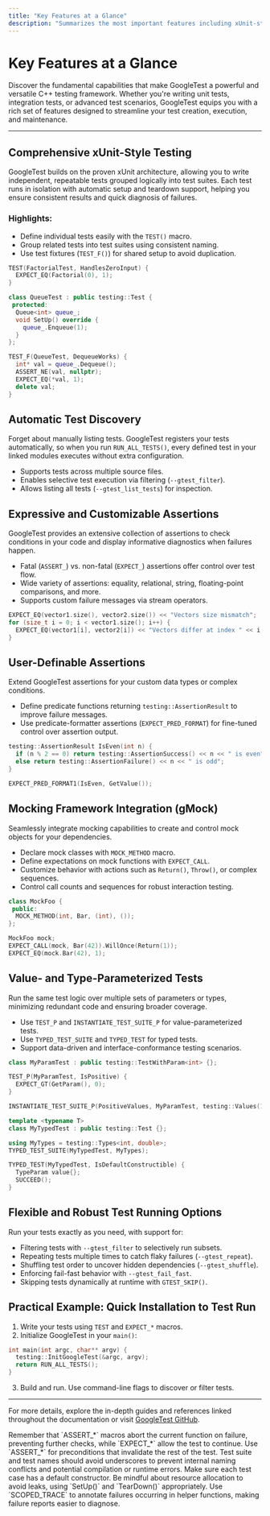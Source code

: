 ```yaml
---
title: "Key Features at a Glance"
description: "Summarizes the most important features including xUnit-style testing, test discovery, expressive assertions, user-definable assertions, mocking, value- and type-parameterized tests, and robust test running options."
---
```


# Key Features at a Glance

Discover the fundamental capabilities that make GoogleTest a powerful and versatile C++ testing framework. Whether you're writing unit tests, integration tests, or advanced test scenarios, GoogleTest equips you with a rich set of features designed to streamline your test creation, execution, and maintenance.

---

## Comprehensive xUnit-Style Testing

GoogleTest builds on the proven xUnit architecture, allowing you to write independent, repeatable tests grouped logically into test suites. Each test runs in isolation with automatic setup and teardown support, helping you ensure consistent results and quick diagnosis of failures.

### Highlights:
- Define individual tests easily with the `TEST()` macro.
- Group related tests into test suites using consistent naming.
- Use test fixtures (`TEST_F()`) for shared setup to avoid duplication.

```cpp
TEST(FactorialTest, HandlesZeroInput) {
  EXPECT_EQ(Factorial(0), 1);
}

class QueueTest : public testing::Test {
 protected:
  Queue<int> queue_;
  void SetUp() override {
    queue_.Enqueue(1);
  }
};

TEST_F(QueueTest, DequeueWorks) {
  int* val = queue_.Dequeue();
  ASSERT_NE(val, nullptr);
  EXPECT_EQ(*val, 1);
  delete val;
}
```

## Automatic Test Discovery

Forget about manually listing tests. GoogleTest registers your tests automatically, so when you run `RUN_ALL_TESTS()`, every defined test in your linked modules executes without extra configuration.

- Supports tests across multiple source files.
- Enables selective test execution via filtering (`--gtest_filter`).
- Allows listing all tests (`--gtest_list_tests`) for inspection.

## Expressive and Customizable Assertions

GoogleTest provides an extensive collection of assertions to check conditions in your code and display informative diagnostics when failures happen.

- Fatal (`ASSERT_`) vs. non-fatal (`EXPECT_`) assertions offer control over test flow.
- Wide variety of assertions: equality, relational, string, floating-point comparisons, and more.
- Supports custom failure messages via stream operators.

```cpp
EXPECT_EQ(vector1.size(), vector2.size()) << "Vectors size mismatch";
for (size_t i = 0; i < vector1.size(); i++) {
  EXPECT_EQ(vector1[i], vector2[i]) << "Vectors differ at index " << i;
}
```

## User-Definable Assertions

Extend GoogleTest assertions for your custom data types or complex conditions.

- Define predicate functions returning `testing::AssertionResult` to improve failure messages.
- Use predicate-formatter assertions (`EXPECT_PRED_FORMAT`) for fine-tuned control over assertion output.

```cpp
testing::AssertionResult IsEven(int n) {
  if (n % 2 == 0) return testing::AssertionSuccess() << n << " is even";
  else return testing::AssertionFailure() << n << " is odd";
}

EXPECT_PRED_FORMAT1(IsEven, GetValue());
```

## Mocking Framework Integration (gMock)

Seamlessly integrate mocking capabilities to create and control mock objects for your dependencies.

- Declare mock classes with `MOCK_METHOD` macro.
- Define expectations on mock functions with `EXPECT_CALL`.
- Customize behavior with actions such as `Return()`, `Throw()`, or complex sequences.
- Control call counts and sequences for robust interaction testing.

```cpp
class MockFoo {
 public:
  MOCK_METHOD(int, Bar, (int), ());
};

MockFoo mock;
EXPECT_CALL(mock, Bar(42)).WillOnce(Return(1));
EXPECT_EQ(mock.Bar(42), 1);
```

## Value- and Type-Parameterized Tests

Run the same test logic over multiple sets of parameters or types, minimizing redundant code and ensuring broader coverage.

- Use `TEST_P` and `INSTANTIATE_TEST_SUITE_P` for value-parameterized tests.
- Use `TYPED_TEST_SUITE` and `TYPED_TEST` for typed tests.
- Support data-driven and interface-conformance testing scenarios.

```cpp
class MyParamTest : public testing::TestWithParam<int> {};

TEST_P(MyParamTest, IsPositive) {
  EXPECT_GT(GetParam(), 0);
}

INSTANTIATE_TEST_SUITE_P(PositiveValues, MyParamTest, testing::Values(1, 2, 3));

template <typename T>
class MyTypedTest : public testing::Test {};

using MyTypes = testing::Types<int, double>;
TYPED_TEST_SUITE(MyTypedTest, MyTypes);

TYPED_TEST(MyTypedTest, IsDefaultConstructible) {
  TypeParam value{};
  SUCCEED();
}
```

## Flexible and Robust Test Running Options

Run your tests exactly as you need, with support for:

- Filtering tests with `--gtest_filter` to selectively run subsets.
- Repeating tests multiple times to catch flaky failures (`--gtest_repeat`).
- Shuffling test order to uncover hidden dependencies (`--gtest_shuffle`).
- Enforcing fail-fast behavior with `--gtest_fail_fast`.
- Skipping tests dynamically at runtime with `GTEST_SKIP()`.

## Practical Example: Quick Installation to Test Run

1. Write your tests using `TEST` and `EXPECT_*` macros.
2. Initialize GoogleTest in your `main()`:

```cpp
int main(int argc, char** argv) {
  testing::InitGoogleTest(&argc, argv);
  return RUN_ALL_TESTS();
}
```

3. Build and run. Use command-line flags to discover or filter tests.

---

For more details, explore the in-depth guides and references linked throughout the documentation or visit [GoogleTest GitHub](https://github.com/google/googletest).


<AccordionGroup title="Common Pitfalls & Tips">
<Accordion title="Use ASSERT_ vs. EXPECT_ Properly">
Remember that `ASSERT_*` macros abort the current function on failure, preventing further checks, while `EXPECT_*` allow the test to continue. Use `ASSERT_*` for preconditions that invalidate the rest of the test.
</Accordion>
<Accordion title="Avoid Underscores in Test Names">
Test suite and test names should avoid underscores to prevent internal naming conflicts and potential compilation or runtime errors.
</Accordion>
<Accordion title="Manage Test Fixtures Carefully">
Make sure each test case has a default constructor. Be mindful about resource allocation to avoid leaks, using `SetUp()` and `TearDown()` appropriately.
</Accordion>
<Accordion title="Leverage Scoped Traces for Debugging">
Use `SCOPED_TRACE` to annotate failures occurring in helper functions, making failure reports easier to diagnose.
</Accordion>
</AccordionGroup>
